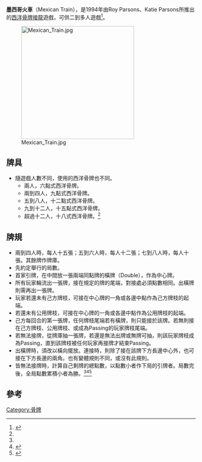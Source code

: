 '''墨西哥火車'''（Mexican Train），是1994年由Roy Parsons、Katie Parsons所推出的[[西洋骨牌|西洋骨牌]][[接龍|接龍]]遊戲，可供二到多人遊戲<ref name="Mexican Train Rules">{{Cite news|url=http://www.mexicantrainrulesandstrategies.com/mexican_train_rules.pdf|title=Mexican Train Rules|language=en|publisher=Mexican Train Rules & Strategies|author=|date=|accessdate=2014-07-20|archive-date=2018-05-08|archive-url=https://web.archive.org/web/20180508140620/http://www.mexicantrainrulesandstrategies.com/mexican_train_rules.pdf|dead-url=no}}</ref>。

[[Image:Mexican_Train.jpg|300px]]
==牌具==
*隨遊戲人數不同，使用的西洋骨牌也不同。
**兩人，六點式西洋骨牌。
**兩到四人，九點式西洋骨牌。
**五到八人，十二點式西洋骨牌。
**九到十二人，十五點式西洋骨牌。
**超過十二人，十八式西洋骨牌。<ref name="Mexican Train"></ref>
==牌規==
*兩到四人時，每人十五張；五到六人時，每人十二張；七到八人時，每人十張。其餘牌作牌庫。
*先約定舉行的局數。
*首家引牌，在中間放一張兩端同點牌的橫牌（Double），作為中心牌。
*所有玩家輪流出一張牌，接在規定的牌的尾端，對接處必須點數相同。出橫牌則需再出一張牌。
*玩家若還未有己方牌枝，可接在中心牌的一角或各邊中點作為己方牌枝的起端。
*若還未有公用牌枝，可接在中心牌的一角或各邊中點作為公用牌枝的起端。
*己方每回合的第一張牌，任何牌枝尾端若有橫牌，則只能接於該牌。若無則接在己方牌枝、公用牌枝、或成為Passing的玩家牌枝尾端。
*若無法接牌，從牌庫抽一張牌，若還是無法出牌或無牌可抽，則該玩家牌枝成為Passing，直到該牌枝被任何玩家再接牌才結束Passing。
*出橫牌時，須改以橫向擺放。連接時，則除了接在該牌下方長邊中心外，也可接在下方長邊的兩角。也有變體規則不同，或沒有此規則。
*皆無法接牌時，計算自己剩牌的總點數，以點數小者作下局的引牌者。局數完後，全局點數累積小者為勝。<ref name="Mexican Train Rules"></ref><ref name="Mexican Train">{{Cite news|url=http://www.pagat.com/tile/wdom/mextrain.html|title=Mexican Train: rules of the domino game|language=en|publisher=Card Games and Tile Games from around the World|author=John McLeod|date=|accessdate=2014-07-20|archive-date=2019-07-20|archive-url=https://web.archive.org/web/20190720100843/https://www.pagat.com/tile/wdom/mextrain.html|dead-url=no}}</ref><ref name="Domino Rules - Mexican Train">{{Cite news|url=http://www.dominorules.com/read/65/mexican-train/|title=Domino Rules - Mexican Train|language=en|publisher=Domino Rules - Domino rules, news and information from Puremco|author=|date=|accessdate=2014-07-20|archive-date=2017-01-03|archive-url=https://web.archive.org/web/20170103041120/http://www.dominorules.com/read/65/mexican-train|dead-url=no}}</ref>

==參考==
{{reflist}}
{{骨牌}}
[[Category:骨牌|Category:骨牌]]